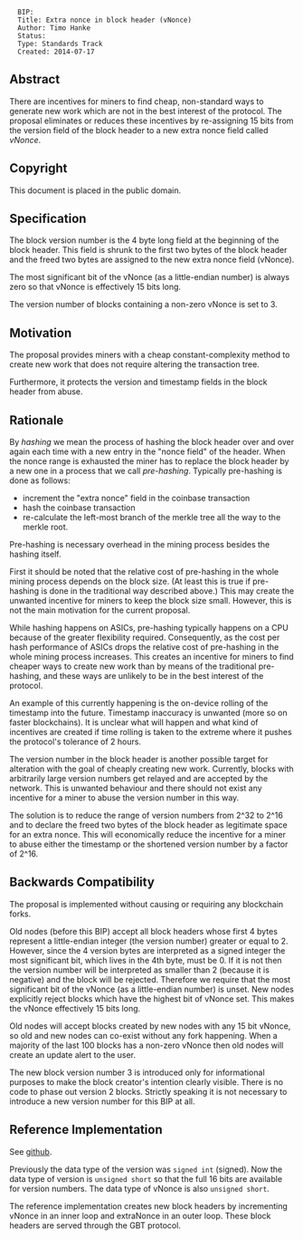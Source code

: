 <pre>
  BIP:
  Title: Extra nonce in block header (vNonce)
  Author: Timo Hanke 
  Status:
  Type: Standards Track
  Created: 2014-07-17
</pre>

==Abstract==

There are incentives for miners to find cheap, non-standard ways to generate new work which are not in the best interest of the protocol.
The proposal eliminates or reduces these incentives by re-assigning 15 bits from the version field of the block header to a new extra nonce field called ''vNonce''.

==Copyright==

This document is placed in the public domain.

==Specification==

The block version number is the 4 byte long field at the beginning of the block header.
This field is shrunk to the first two bytes of the block header and the freed two bytes are assigned to the new extra nonce field (vNonce).

The most significant bit of the vNonce (as a little-endian number) is always zero so that vNonce is effectively 15 bits long.  

The version number of blocks containing a non-zero vNonce is set to 3.  

==Motivation==

The proposal provides miners with a cheap constant-complexity method to create new work that does not require altering the transaction tree.

Furthermore, it protects the version and timestamp fields in the block header from abuse.

==Rationale==

By ''hashing'' we mean the process of hashing the block header over and over again each time with a new entry in the "nonce field" of the header.
When the nonce range is exhausted the miner has to replace the block header by a new one in a process that we call ''pre-hashing''.
Typically pre-hashing is done as follows:
* increment the "extra nonce" field in the coinbase transaction
* hash the coinbase transaction
* re-calculate the left-most branch of the merkle tree all the way to the merkle root.
Pre-hashing is necessary overhead in the mining process besides the hashing itself.

First it should be noted that the relative cost of pre-hashing in the whole mining process depends on the block size.
(At least this is true if pre-hashing is done in the traditional way described above.) 
This may create the unwanted incentive for miners to keep the block size small. 
However, this is not the main motivation for the current proposal.

While hashing happens on ASICs, pre-hashing typically happens on a CPU because of the greater flexibility required.
Consequently, as the cost per hash performance of ASICs drops the relative cost of pre-hashing in the whole mining process increases.
This creates an incentive for miners to find cheaper ways to create new work than by means of the traditional pre-hashing,
and these ways are unlikely to be in the best interest of the protocol.

An example of this currently happening is the on-device rolling of the timestamp into the future.
Timestamp inaccuracy is unwanted (more so on faster blockchains). 
It is unclear what will happen and what kind of incentives are created if time rolling is taken to the extreme where it pushes the protocol's tolerance of 2 hours.

The version number in the block header is another possible target for alteration with the goal of cheaply creating new work.
Currently, blocks with arbitrarily large version numbers get relayed and are accepted by the network.
This is unwanted behaviour and there should not exist any incentive for a miner to abuse the version number in this way. 

The solution is to reduce the range of version numbers from 2^32 to 2^16 and to declare the freed two bytes of the block header as legitimate space for an extra nonce.
This will economically reduce the incentive for a miner to abuse either the timestamp or the shortened version number by a factor of 2^16.

==Backwards Compatibility==

The proposal is implemented without causing or requiring any blockchain forks.

Old nodes (before this BIP) accept all block headers whose first 4 bytes represent a little-endian integer (the version number) greater or equal to 2.
However, since the 4 version bytes are interpreted as a signed integer the most significant bit, which lives in the 4th byte, must be 0.
If it is not then the version number will be interpreted as smaller than 2 (because it is negative) and the block will be rejected.
Therefore we require that the most significant bit of the vNonce (as a little-endian number) is unset.
New nodes explicitly reject blocks which have the highest bit of vNonce set.
This makes the vNonce effectively 15 bits long.  

Old nodes will accept blocks created by new nodes with any 15 bit vNonce,
so old and new nodes can co-exist without any fork happening.
When a majority of the last 100 blocks has a non-zero vNonce then old nodes will create an update alert to the user.

The new block version number 3 is introduced only for informational purposes to make the block creator's intention clearly visible.
There is no code to phase out version 2 blocks.
Strictly speaking it is not necessary to introduce a new version number for this BIP at all. 

==Reference Implementation==

See [https://github.com/bcpki/vnonce github].

Previously the data type of the version was <code>signed int</code> (signed).
Now the data type of version is <code>unsigned short</code> so that the full 16 bits are available for version numbers.
The data type of vNonce is also <code>unsigned short</code>. 

The reference implementation creates new block headers by incrementing vNonce in an inner loop and extraNonce in an outer loop. 
These block headers are served through the GBT protocol.

